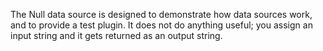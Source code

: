 <!-- Code generated from the comments of the Config struct in datasource/null/data.go; DO NOT EDIT MANUALLY -->

The Null data source is designed to demonstrate how data sources work, and
to provide a test plugin. It does not do anything useful; you assign an
input string and it gets returned as an output string.

<!-- End of code generated from the comments of the Config struct in datasource/null/data.go; -->
